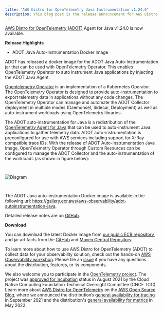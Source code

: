 ```yaml
---
title: "AWS Distro for OpenTelemetry Java Instrumentation v1.24.0"
description: This blog post is the release announcement for AWS Distro for OpenTelemetry - Instrumentation for Java v1.24.0
---
```



<SectionSeparator />

[AWS Distro for OpenTelemetry (ADOT)](https://aws-otel.github.io/) Agent for Java v1.24.0 is now available.

<SectionSeparator />

**Release Highlights**

- ADOT Java Auto-Instrumentation Docker Image

ADOT has released a docker image for the ADOT Java Auto-Instrumentation jar that can be used with OpenTelemetry Operator. This enables OpenTelemetry Operator to auto instrument Java applications by injecting the ADOT Java Agent.

[Opentelemetry Operator](https://github.com/open-telemetry/opentelemetry-operator) is an implementation of a Kubernetes Operator. The OpenTelemetry Operator is designed to provide auto-instrumentation to export telemetry data in applications without any code changes. The OpenTelemetry Operator can manage and automate the ADOT Collector deployment in multiple modes (Daemonset, Sidecar, Deployment) as well as auto-instrument workloads using OpenTelemetry libraries.

The ADOT auto-instrumentation for Java is a redistribution of the [OpenTelemetry Agent for Java](https://github.com/open-telemetry/opentelemetry-java-instrumentation) that can be used to auto-instrument Java applications to gather telemetry data. ADOT auto-instrumentation is preconfigured for use with AWS services including support for X-Ray compatible trace IDs. With the release of ADOT Auto-Instrumentation Java Image, OpenTelemetry Operator through Custom Resources can be configured to manage the ADOT Collector and the auto-instrumentation of the workloads (as shown in figure below):

<img src={imgJIR1} alt="Diagram" style="margin: 30px 0;" />

The ADOT Java auto-instrumentation Docker image is available in the following url: https://gallery.ecr.aws/aws-observability/adot-autoinstrumentation-java.

Detailed release notes are on [GitHub](https://github.com/aws-observability/aws-otel-java-instrumentation/releases).

**Download**

You can download the latest Docker image from [our public ECR repository](https://gallery.ecr.aws/aws-observability/adot-autoinstrumentation-java), and jar artifacts from the
[GitHub](https://github.com/aws-observability/aws-otel-java-instrumentation/releases/tag/v1.24.0) and [Maven Central Repository](https://central.sonatype.com/artifact/software.amazon.opentelemetry/aws-opentelemetry-agent/1.24.0).

To learn more about how to use AWS Distro for OpenTelemetry (ADOT) to collect data for your observability solution,
check out the hands-on [AWS Observability workshop](https://observability.workshop.aws/en/adot.html).
Please file an [issue](https://github.com/aws-observability/aws-otel-community/issues) if you have any
questions about the distribution, features, or its components.

We also welcome you to participate in the [OpenTelemetry project](https://github.com/open-telemetry).
The project was [approved for incubation](https://www.cncf.io/blog/2021/08/26/opentelemetry-becomes-a-cncf-incubating-project/) status
in August 2021 by the Cloud Native Computing Foundation Technical Oversight Committee (CNCF TOC). Learn more about
[AWS Distro for OpenTelemetry](https://aws.amazon.com/blogs/opensource/category/management-tools/aws-distro-for-opentelemetry/) on the
[AWS Open Source Blog](https://aws.amazon.com/blogs/opensource/category/management-tools/aws-distro-for-opentelemetry/), where we announced
the distribution’s [general availability for tracing](https://aws.amazon.com/blogs/opensource/aws-distro-for-opentelemetry-is-now-ga-for-tracing/) in September 2021
and the distribution's [general availability for metrics](https://aws.amazon.com/blogs/opensource/aws-distro-for-opentelemetry-is-now-generally-available-for-metrics/) in May 2022.